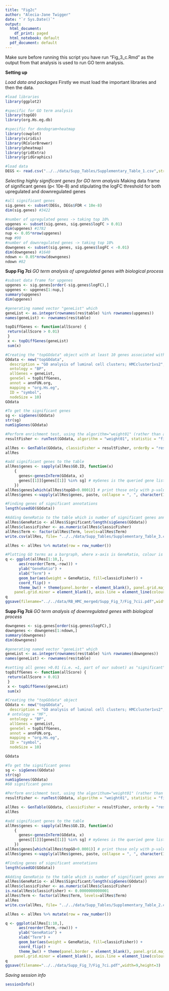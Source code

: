 ```yaml
---
title: "Fig2c"
author: "Alecia-Jane Twigger"
date: "`r Sys.Date()`"
output:
  html_document:
    df_print: paged
  html_notebook: default
  pdf_document: default
---
```

Make sure before running this script you have run "Fig_3_c.Rmd" as the output from that analysis is used to run GO term analysis.

**Setting up**

*Load data and packages*
Firstly we must load the important libraries and then the data.
```r
#load libraries
library(ggplot2)

#specific for GO term analysis
library(topGO)
library(org.Hs.eg.db)

#specific for dendogram+heatmap
library(cowplot)
library(viridis)
library(RColorBrewer)
library(pheatmap)
library(gridExtra)
library(gridGraphics)

#load data
DEGS <- read.csv("../../data/Supp_Tables/Supplementary_Table_1.csv",stringsAsFactors = FALSE)
```
*Selecting highly significant genes for GO term analysis*
Making data frame of significant genes (p< 10e-8) and stipulating the logFC threshold for both upregulated and downregulated genes
```r
#all significant genes
sig.genes <- subset(DEGs, DEGs$FDR < 10e-8)
dim(sig.genes) #3422

#number of upregulated genes -> taking top 10%
upgenes <- subset(sig.genes, sig.genes$logFC > 0.01)
dim(upgenes) #1782
nup <- 0.05*nrow(upgenes)
nup #90
#number of downregulated genes -> taking top 10%
downgenes <- subset(sig.genes, sig.genes$logFC < -0.01)
dim(downgenes) #1640
ndown <- 0.05*nrow(downgenes)
ndown #82
```
**Supp Fig 7ci**
*GO term analysis of upregulated genes with biological process*
```r
#subset data frame for upgenes
upgenes <- sig.genes[order(-sig.genes$logFC),]
upgenes <- upgenes[1:nup,]
summary(upgenes)
dim(upgenes)

#generating named vector "geneList" which 
geneList <- as.integer(rownames(res$table) %in% rownames(upgenes))
names(geneList) <- rownames(res$table)

topDiffGenes <- function(allScore) {
 return(allScore > 0.01)
 }
 x <- topDiffGenes(geneList)
 sum(x)

#Creating the "topGOdata" object with at least 10 genes associated with each GO term
GOdata <- new("topGOdata",
  description = "GO analysis of luminal cell clusters; HMCcluster1vs2",
  ontology = "BP",
  allGenes = geneList,
  geneSel = topDiffGenes,
  annot = annFUN.org,
  mapping = "org.Hs.eg",
  ID = "symbol",
  nodeSize = 10)
GOdata

#To get the significant genes
sg <- sigGenes(GOdata)
str(sg)
numSigGenes(GOdata)

#Perform enrichment test, using the algorithm="weight01" (rather than algorithm = "classic") we take the GO hierarchy in to consideration
resultFisher <- runTest(GOdata, algorithm = "weight01", statistic = "fisher")

allRes <- GenTable(GOdata, classicFisher = resultFisher, orderBy = "resultFisher", ranksOf = "classicFisher", topNodes = 50, numChar=200)
allRes

#add significant genes to the table
allRes$genes <- sapply(allRes$GO.ID, function(x)
    {
      genes<-genesInTerm(GOdata, x)
      genes[[1]][genes[[1]] %in% sg] # myGenes is the queried gene list
    })
allRes$genes[which(allRes$topGO<0.0001)] # print those only with p-value < 0.05
allRes$genes <-vapply(allRes$genes, paste, collapse = ", ", character(1L))

#Finding genes of significant annotations
length(usedGO(GOdata))

#Adding GeneRatio to the table which is number of significant genes annotated to the particular term divided by all terms used in the GO term analysis + making sure classidFisher registers as numeric for colour scales and ensuring "Term" is recognised not as a character so the plots will display the variables in order
allRes$GeneRatio <- allRes$Significant/length(sigGenes(GOdata))
allRes$classicFisher <- as.numeric(allRes$classicFisher)
allRes$Term <- factor(allRes$Term, levels=allRes$Term)
write.csv(allRes, file= "../../data/Supp_Tables/Supplementary_Table_3.csv")

allRes <- allRes %>% mutate(row = row_number())

#Plotting GO terms as a bargraph, where x-axis is GeneRatio, colour is classicfisher p-value
q <- ggplot(allRes[1:10,],
      aes(reorder(Term,-row))) +
      ylab("GeneRatio") +
      xlab("Term") +
      geom_bar(aes(weight = GeneRatio, fill=classicFisher)) +
      coord_flip() +
      theme_bw() + theme(panel.border = element_blank(), panel.grid.major = element_blank(),
    panel.grid.minor = element_blank(), axis.line = element_line(colour = "black")) + scale_fill_gradientn(colours= c("orchid","plum1"))
q
ggsave(filename="../../data/RB_HMC_merged/Supp_Fig_7/Fig_7cii.pdf",width=6,height=3)
```
**Supp Fig 7cii**
*GO term analysis of downregulated genes with biological process*
```r
downgenes <- sig.genes[order(sig.genes$logFC),]
downgenes <- downgenes[1:ndown,]
summary(downgenes)
dim(downgenes)

#generating named vector "geneList" which 
geneList <- as.integer(rownames(res$table) %in% rownames(downgenes))
names(geneList) <- rownames(res$table)

#setting all genes >0.01 (i.e. =1, part of our subset) as "significant"
topDiffGenes <- function(allScore) {
 return(allScore > 0.01)
 }
 x <- topDiffGenes(geneList)
 sum(x)

#Creating the "topGOdata" object
GOdata <- new("topGOdata",
  description = "GO analysis of luminal cell clusters; HMCcluster1vs2",
 # ontology = "MF",
  ontology = "BP",
  allGenes = geneList,
  geneSel = topDiffGenes,
  annot = annFUN.org,
  mapping = "org.Hs.eg",
  ID = "symbol",
  nodeSize = 10)

GOdata

#To get the significant genes
sg <- sigGenes(GOdata)
str(sg)
numSigGenes(GOdata)
#60 significant genes

#Perform enrichment test, using the algorithum="weight01" (rather than algorithm = "classic") we take the GO hierarchy in to consideration
resultFisher <- runTest(GOdata, algorithm = "weight01", statistic = "fisher")

allRes <- GenTable(GOdata, classicFisher = resultFisher, orderBy = "resultFisher", ranksOf = "classicFisher", topNodes = 50, numChar=200)
allRes

#add significant genes to the table
allRes$genes <- sapply(allRes$GO.ID, function(x)
    {
      genes<-genesInTerm(GOdata, x)
      genes[[1]][genes[[1]] %in% sg] # myGenes is the queried gene list
    })
allRes$genes[which(allRes$topGO<0.0001)] # print those only with p-value < 0.05
allRes$genes <-vapply(allRes$genes, paste, collapse = ", ", character(1L))

#Finding genes of significant annotations
length(usedGO(GOdata))

#Adding GeneRatio to the table which is number of significant genes annotated to the particular term divided by all terms used in the GO term analysis + making sure classidFisher registers as numeric for colour scales and ensuring "Term" is recognised not as a character so the plots will display the variables in order
allRes$GeneRatio <- allRes$Significant/length(sigGenes(GOdata))
allRes$classicFisher <- as.numeric(allRes$classicFisher)
is.na(allRes$classicFisher) <- 0.0000000000001
allRes$Term <- factor(allRes$Term, levels=allRes$Term)
allRes
write.csv(allRes, file= "../../data/Supp_Tables/Supplementary_Table_2.csv")

allRes <- allRes %>% mutate(row = row_number())

q <- ggplot(allRes[1:10,],
      aes(reorder(Term,-row))) +
      ylab("GeneRatio") +
      xlab("Term") +
      geom_bar(aes(weight = GeneRatio, fill=classicFisher)) +
      coord_flip() +
      theme_bw() + theme(panel.border = element_blank(), panel.grid.major = element_blank(),
    panel.grid.minor = element_blank(), axis.line = element_line(colour = "black")) + scale_fill_gradientn(colours= c("slateblue2","lightgray"))
q
ggsave(filename="../../data/Supp_Fig_7/Fig_7ci.pdf",width=9,height=3)
```
*Saving session info*
```r
sessionInfo()
```